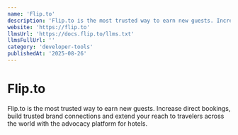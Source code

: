 ```yaml
---
name: 'Flip.to'
description: 'Flip.to is the most trusted way to earn new guests. Increase direct bookings, build trusted brand connections and extend your reach to travelers across the world with the advocacy platform for hotels.'
website: 'https://flip.to'
llmsUrl: 'https://docs.flip.to/llms.txt'
llmsFullUrl: ''
category: 'developer-tools'
publishedAt: '2025-08-26'
---
```


# Flip.to

Flip.to is the most trusted way to earn new guests. Increase direct bookings, build trusted brand connections and extend your reach to travelers across the world with the advocacy platform for hotels.
